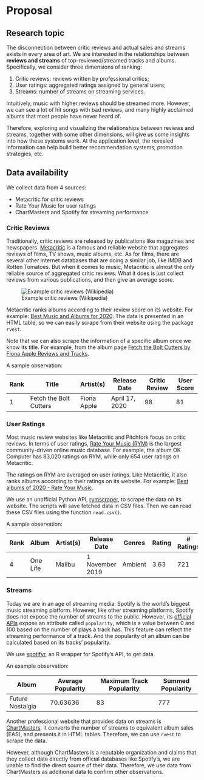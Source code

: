 # Proposal

## Research topic

The disconnection between critic reviews and actual sales and streams exists in every area of art.
We are interested in the relationships between **reviews and streams** of top-reviewed/streamed tracks and albums.
Specifically, we consider three dimensions of ranking:

1. Critic reviews: reviews written by professional critics;
2. User ratings: aggregated ratings assigned by general users;
3. Streams: number of streams on streaming services.

Intuitively, music with higher reviews should be streamed more. However, we can see a lot of hit songs with bad reviews, and many highly acclaimed albums that most people have never heard of.

Therefore, exploring and visualizing the relationships between reviews and streams, together with some other dimensions, will give us some insights into how these systems work.
At the application level, the revealed information can help build better recommendation systems, promotion strategies, etc.

## Data availability

We collect data from 4 sources:

- Metacritic for critic reviews
- Rate Your Music for user ratings
- ChartMasters and Spotify for streaming performance

### Critic Reviews

Traditionally, critic reviews are released by publications like magazines and newspapers. [Metacritic](https://metacritic.com) is a famous and reliable website that aggregates reviews of films, TV shows, music albums, etc. As for films, there are several other internet databases that are doing a similar job, like IMDB and Rotten Tomatoes. But when it comes to music, Metacritic is almost the only reliable source of aggregated critic reviews.
What it does is just collect reviews from various publications, and then give an average score.

<p align="center" style="width:300px">
![Example critic reviews (Wikipedia)](./assets/Snipaste_2022-10-31_13-24-55.png)
</p>

Metacritic ranks albums according to their review score on its website. For example: [Best Music and Albums for 2020](https://www.metacritic.com/browse/albums/score/metascore/year/filtered?year_selected=2020&distribution=&sort=desc&view=detailed).
The data is presented in an HTML table, so we can easily scrape from their website using the package `rvest`.

Note that we can also scrape the information of a specific album once we know its title. For example, from the album page [Fetch the Bolt Cutters by Fiona Apple Reviews and Tracks](https://www.metacritic.com/music/fetch-the-bolt-cutters).

A sample observation:

| Rank | Title                  | Artist(s)   | Release Date   | Critic Review | User Score |
| ---- | ---------------------- | ----------- | -------------- | ------------- | ---------- |
| 1    | Fetch the Bolt Cutters | Fiona Apple | April 17, 2020 | 98            | 81         |

### User Ratings

Most music review websites like Metacritic and Pitchfork focus on critic reviews. In terms of user ratings, [Rate Your Music (RYM)](https://rateyourmusic.com) is the largest community-driven online music database. For example, the album OK Computer has 83,020 ratings on RYM, while only 654 user ratings on Metacritic.

The ratings on RYM are averaged on user ratings. Like Metacritic, it also ranks albums according to their ratings on its website. For example: [Best albums of 2020 - Rate Your Music](https://rateyourmusic.com/charts/top/album/2020/).

We use an unofficial Python API, [rymscraper](https://github.com/dbeley/rymscraper), to scrape the data on its website. The scripts will save fetched data in CSV files. Then we can read these CSV files using the function `read.csv()`.

A sample observation:

| Rank | Album    | Artist(s) | Release Date    | Genres  | Rating | \# Ratings | \# Reviews |
| ---- | -------- | --------- | --------------- | ------- | ------ | ---------- | ---------- |
| 4    | One Life | Malibu    | 1 November 2019 | Ambient | 3.63   | 721        | 2          |

### Streams

Today we are in an age of streaming media. Spotify is the world's biggest music streaming platform. However, like other streaming platforms, Spotify does not expose the number of streams to the public. However, its [official APIs](https://developer.spotify.com/documentation/web-api/reference/#/operations/get-track) expose an attribute called `popularity`, which is a value between 0 and 100 based on the number of plays a track has. This feature can reflect the streaming performance of a track. And the popularity of an album can be calculated based on its tracks' popularity.

We use [spotifyr](https://github.com/charlie86/spotifyr), an R wrapper for Spotify's API, to get data.

An example observation:

| Album            | Average Popularity | Maximum Track Popularity | Summed Popularity |
| ---------------- | ------------------ | ------------------------ | ----------------- |
| Future Nostalgia | 70.63636           | 83                       | 777               |

Another professional website that provides data on streams is [ChartMasters](https://chartmasters.org). It converts the number of streams to equivalent album sales (EAS), and presents it in HTML tables. Therefore, we can use `rvest` to scrape the data.

However, although ChartMasters is a reputable organization and claims that they collect data directly from official databases like Spotify's, we are unable to find the direct source of their data. Therefore, we use data from ChartMasters as additional data to confirm other observations.
